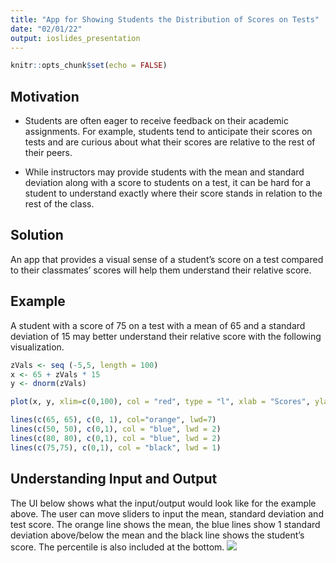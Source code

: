 ```yaml
---
title: "App for Showing Students the Distribution of Scores on Tests"
date: "02/01/22"
output: ioslides_presentation
---
```


```r
knitr::opts_chunk$set(echo = FALSE)
```

## Motivation

- Students are often eager to receive feedback on their academic assignments. For example, students tend to anticipate their scores on tests and are curious about what their scores are relative to the rest of their peers. 

- While instructors may provide students with the mean and standard deviation along with a score to students on a test, it can be hard for a student to understand exactly where their score stands in relation to the rest of the class. 

## Solution

An app that provides a visual sense of a student's score on a test compared to their classmates' scores will help them understand their relative score.

## Example

A student with a score of 75 on a test with a mean of 65 and a standard deviation of 15 may better understand their relative score with the following visualization.

```r
zVals <- seq (-5,5, length = 100)
x <- 65 + zVals * 15
y <- dnorm(zVals)

plot(x, y, xlim=c(0,100), col = "red", type = "l", xlab = "Scores", ylab = "Density")

lines(c(65, 65), c(0, 1), col="orange", lwd=7)
lines(c(50, 50), c(0,1), col = "blue", lwd = 2)
lines(c(80, 80), c(0,1), col = "blue", lwd = 2)
lines(c(75,75), c(0,1), col = "black", lwd = 1)
```

## Understanding Input and Output
The UI below shows what the input/output would look like for the example above. The user can move sliders to input the mean, standard deviation and test score. The orange line shows the mean, the blue lines show 1 standard deviation above/below the mean and the black line shows the student's score. The percentile is also included at the bottom.
![](example1.png)




